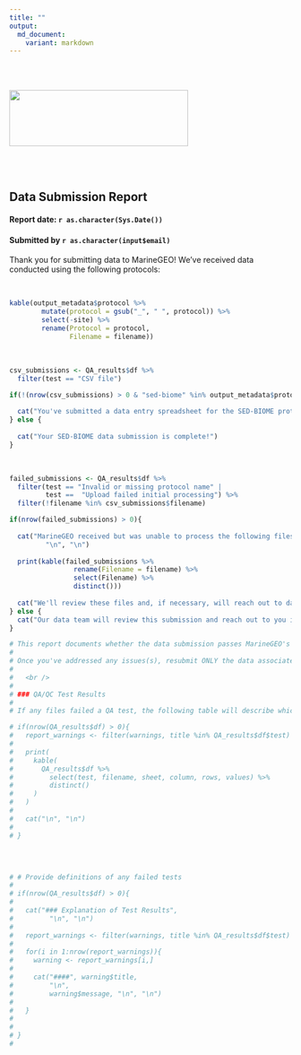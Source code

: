 ```yaml
---
title: ""
output: 
  md_document: 
    variant: markdown
---
```


  <br />
  <br />

<img src="www/Logomark_MarineGEO_Tennenbaum_RGB.png" width="319" height="100"/>

  <br />
  <br />

## Data Submission Report
#### Report date: `r as.character(Sys.Date())`
#### Submitted by `r as.character(input$email)`

Thank you for submitting data to MarineGEO! We've received data conducted using the following protocols: 

<br />

```r

kable(output_metadata$protocol %>%
        mutate(protocol = gsub("_", " ", protocol)) %>%
        select(-site) %>%
        rename(Protocol = protocol,
               Filename = filename))

```

<br />

```r

csv_submissions <- QA_results$df %>%
  filter(test == "CSV file")

if(!(nrow(csv_submissions) > 0 & "sed-biome" %in% output_metadata$protocol$protocol)){
  
  cat("You've submitted a data entry spreadsheet for the SED-BIOME protocol, but did not include hobo logger data in CSV format. Please email your logger data to   to  marinegeo-data@si.edu. If you submitted the logger previously, thank you!")
} else {
  
  cat("Your SED-BIOME data submission is complete!")
}


```

<br />

```r

failed_submissions <- QA_results$df %>%
  filter(test == "Invalid or missing protocol name" |
         test ==  "Upload failed initial processing") %>%
  filter(!filename %in% csv_submissions$filename)

if(nrow(failed_submissions) > 0){
  
  cat("MarineGEO received but was unable to process the following files:", 
         "\n", "\n")
  
  print(kable(failed_submissions %>%
                rename(Filename = filename) %>%
                select(Filename) %>%
                distinct()))
  
  cat("We'll review these files and, if necessary, will reach out to data submitters with additional information or instructions. If you have any questions or concerns regarding this submission, please email us at  marinegeo-data@si.edu.")
} else {
  cat("Our data team will review this submission and reach out to you if necessary. If you have any questions or concerns regarding this submission, please email us at marinegeo-data@si.edu.")
}


```



```r

# This report documents whether the data submission passes MarineGEO's quality assurance/quality control tests. If your submission failed one of the tests, you can view which protocol and sheet failed the test. Please update your data to fix any issues based on this information. If you cannot determine how to interpret a result, modify your data, or believe your data should be able to pass the tests, email MarineGEO (marinegeo-data@si.edu). 
# 
# Once you've addressed any issues(s), resubmit ONLY the data associated with the failed submission. 
# 
#   <br />
# 
# ### QA/QC Test Results
# 
# If any files failed a QA test, the following table will describe which uploaded file, sheet, column, row, and value (if applicable) triggered the errors. You can read a description of each test in the section beneath the table. 

# if(nrow(QA_results$df) > 0){
#   report_warnings <- filter(warnings, title %in% QA_results$df$test)
#   
#   print(   
#     kable(
#       QA_results$df %>%
#         select(test, filename, sheet, column, rows, values) %>%
#         distinct()
#     )
#   )
#   
#   cat("\n", "\n")
# 
# }



```

  <br />

```r
  
# # Provide definitions of any failed tests
# 
# if(nrow(QA_results$df) > 0){
#   
#   cat("### Explanation of Test Results", 
#         "\n", "\n")
#   
#   report_warnings <- filter(warnings, title %in% QA_results$df$test)
#   
#   for(i in 1:nrow(report_warnings)){
#     warning <- report_warnings[i,]
#     
#     cat("####", warning$title, 
#         "\n",
#         warning$message, "\n", "\n")
#     
#   }
#   
#   
# }
# 


```

  <br />
  <br />
